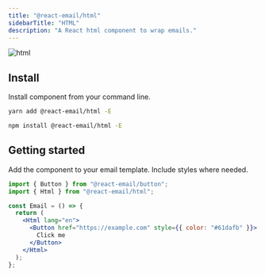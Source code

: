 ```yaml
---
title: "@react-email/html"
sidebarTitle: "HTML"
description: "A React html component to wrap emails."
---
```



<img className="rounded-md" src="/docs/images/components/html.png" alt="html" />

## Install

Install component from your command line.

<CodeGroup>

```sh yarn
yarn add @react-email/html -E
```

```sh npm
npm install @react-email/html -E
```

</CodeGroup>

## Getting started

Add the component to your email template. Include styles where needed.

```jsx
import { Button } from "@react-email/button";
import { Html } from "@react-email/html";

const Email = () => {
  return (
    <Html lang="en">
      <Button href="https://example.com" style={{ color: "#61dafb" }}>
        Click me
      </Button>
    </Html>
  );
};
```

<Support />

<License />
